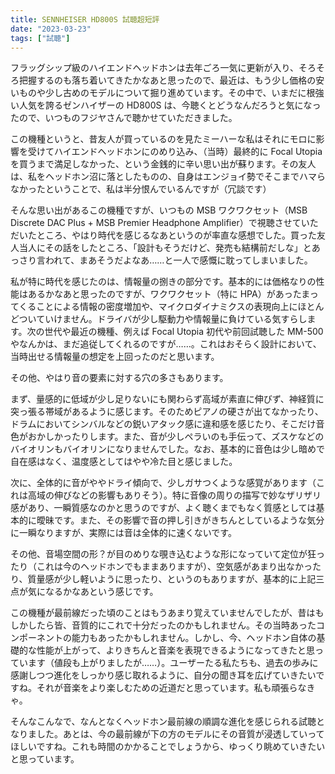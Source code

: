 ```yaml
---
title: SENNHEISER HD800S 試聴超短評
date: "2023-03-23"
tags: ["試聴"]
---
```


フラッグシップ級のハイエンドヘッドホンは去年ごろ一気に更新が入り、そろそろ把握するのも落ち着いてきたかなあと思ったので、最近は、もう少し価格の安いものや少し古めのモデルについて掘り進めています。その中で、いまだに根強い人気を誇るゼンハイザーの HD800S は、今聴くとどうなんだろうと気になったので、いつものフジヤさんで聴かせていただきました。

この機種というと、昔友人が買っているのを見たミーハーな私はそれにモロに影響を受けてハイエンドヘッドホンにのめり込み、（当時）最終的に Focal Utopia を買うまで満足しなかった、という金銭的に辛い思い出が蘇ります。その友人は、私をヘッドホン沼に落としたものの、自身はエンジョイ勢でそこまでハマらなかったということで、私は半分恨んでいるんですが（冗談です）

そんな思い出があるこの機種ですが、いつもの MSB ワクワクセット（MSB Discrete DAC Plus + MSB Premier Headphone Amplifier）で視聴させていただいたところ、やはり時代を感じるなあというのが率直な感想でした。買った友人当人にその話をしたところ、「設計もそうだけど、発売も結構前だしな」とあっさり言われて、まあそうだよなあ……と一人で感慨に耽ってしまいました。

私が特に時代を感じたのは、情報量の捌きの部分です。基本的には価格なりの性能はあるかなあと思ったのですが、ワクワクセット（特に HPA）があったまってくることによる情報の密度増加や、マイクロダイナミクスの表現向上にほとんどついていけません。ドライバが少し駆動力や情報量に負けている気すらします。次の世代や最近の機種、例えば Focal Utopia 初代や前回試聴した MM-500 やなんかは、まだ追従してくれるのですが……。これはおそらく設計において、当時出せる情報量の想定を上回ったのだと思います。

その他、やはり音の要素に対する穴の多さもあります。

まず、量感的に低域が少し足りないにも関わらず高域が素直に伸びず、神経質に突っ張る帯域があるように感じます。そのためピアノの硬さが出てなかったり、ドラムにおいてシンバルなどの鋭いアタック感に違和感を感じたり、そこだけ音色がおかしかったりします。また、音が少しペラいのも手伝って、ズスケなどのバイオリンもバイオリンになりませんでした。なお、基本的に音色は少し暗めで自在感はなく、温度感としてはやや冷た目と感じました。

次に、全体的に音がややドライ傾向で、少しガサつくような感覚があります（これは高域の伸びなどの影響もありそう）。特に音像の周りの描写で妙なザリザリ感があり、一瞬質感なのかと思うのですが、よく聴くまでもなく質感としては基本的に曖昧です。また、その影響で音の押し引きがきちんとしているような気分に一瞬なりますが、実際には音は全体的に速くないです。

その他、音場空間の形？が目のめりな覗き込むような形になっていて定位が狂ったり（これは今のヘッドホンでもままありますが）、空気感があまり出なかったり、質量感が少し軽いように思ったり、というのもありますが、基本的に上記三点が気になるかなあという感じです。

この機種が最前線だった頃のことはもうあまり覚えていませんでしたが、昔はもしかしたら皆、音質的にこれで十分だったのかもしれません。その当時あったコンポーネントの能力もあったかもしれません。しかし、今、ヘッドホン自体の基礎的な性能が上がって、よりきちんと音楽を表現できるようになってきたと思っています（値段も上がりましたが……）。ユーザーたる私たちも、過去の歩みに感謝しつつ進化をしっかり感じ取れるように、自分の聞き耳を広げていきたいですね。それが音楽をより楽しむための近道だと思っています。私も頑張らなきゃ。

そんなこんなで、なんとなくヘッドホン最前線の順調な進化を感じられる試聴となりました。あとは、今の最前線が下の方のモデルにその音質が浸透していってほしいですね。これも時間のかかることでしょうから、ゆっくり眺めていきたいと思っています。
